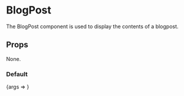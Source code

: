 

<Meta title="Sections/BlogPost" component={BlogPost} />

# BlogPost

The BlogPost component is used to display the contents of a blogpost.

## Props

None.

### Default

<Preview>
  <Story
    name="Default"
    args={{
      name: 'placeholder name',
      title: 'placeholder title',
      sport: 'placeholder sport',
      summary:
        'Lorem ipsum dolor sit amet, consectetur adipiscing elit, sed do eiusmod tempor incididunt ut labore et dolore magna aliqua.',
      author: 'placeholder author',
      authorImage: 'https://via.placeholder.com/200x200',
      createdDate: '7.9.21',
      heroImage: 'https://via.placeholder.com/1240x500',
      content: '',
    }}
  >
    {args => <BlogPost {...args} />}
  </Story>
</Preview>
